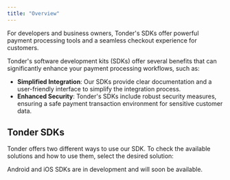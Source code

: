 ```yaml
---
title: "Overview"
---
```


For developers and business owners, Tonder's SDKs offer powerful payment processing tools and a seamless checkout experience for customers.

Tonder's software development kits (SDKs) offer several benefits that can significantly enhance your payment processing workflows, such as:

- **Simplified Integration**: Our SDKs provide clear documentation and a user-friendly interface to simplify the integration process.
- **Enhanced Security**: Tonder's SDKs include robust security measures, ensuring a safe payment transaction environment for sensitive customer data.

## Tonder SDKs

Tonder offers two different ways to use our SDK. To check the available solutions and how to use them, select the desired solution:

<CardGroup cols={2}>
  <Card title="Web SDK" icon="react">
  </Card>
  <Card title="Inline SDK" icon="code">
  </Card>
</CardGroup>

<Warning>Android and iOS SDKs are in development and will soon be available.</Warning>
